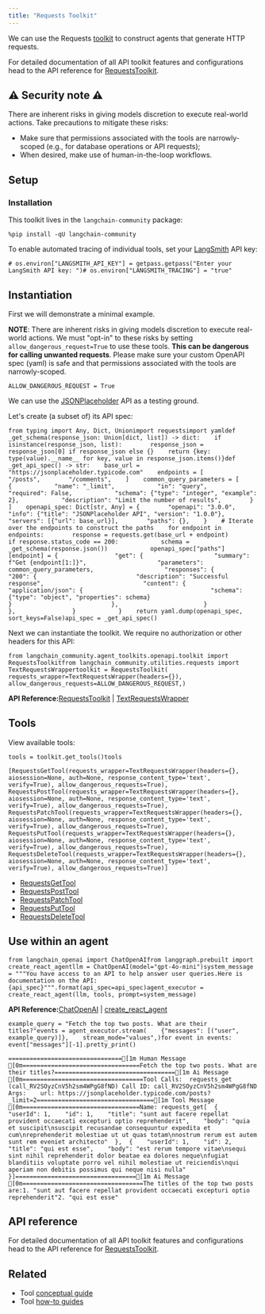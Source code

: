 ```yaml
---
title: "Requests Toolkit"
---
```


We can use the Requests [toolkit](/oss/concepts/tools/#toolkits) to construct agents that generate HTTP requests.

For detailed documentation of all API toolkit features and configurations head to the API reference for [RequestsToolkit](https://python.langchain.com/api_reference/community/agent_toolkits/langchain_community.agent_toolkits.openapi.toolkit.RequestsToolkit.html).

## ⚠️ Security note ⚠️

There are inherent risks in giving models discretion to execute real-world actions. Take precautions to mitigate these risks:

* Make sure that permissions associated with the tools are narrowly-scoped (e.g., for database operations or API requests);
* When desired, make use of human-in-the-loop workflows.

## Setup

### Installation

This toolkit lives in the `langchain-community` package:

```
%pip install -qU langchain-community
```

To enable automated tracing of individual tools, set your [LangSmith](https://docs.smith.langchain.com/) API key:

```
# os.environ["LANGSMITH_API_KEY"] = getpass.getpass("Enter your LangSmith API key: ")# os.environ["LANGSMITH_TRACING"] = "true"
```

## Instantiation

First we will demonstrate a minimal example.

**NOTE**: There are inherent risks in giving models discretion to execute real-world actions. We must "opt-in" to these risks by setting `allow_dangerous_request=True` to use these tools. **This can be dangerous for calling unwanted requests**. Please make sure your custom OpenAPI spec (yaml) is safe and that permissions associated with the tools are narrowly-scoped.

```
ALLOW_DANGEROUS_REQUEST = True
```

We can use the [JSONPlaceholder](https://jsonplaceholder.typicode.com) API as a testing ground.

Let's create (a subset of) its API spec:

```
from typing import Any, Dict, Unionimport requestsimport yamldef _get_schema(response_json: Union[dict, list]) -> dict:    if isinstance(response_json, list):        response_json = response_json[0] if response_json else {}    return {key: type(value).__name__ for key, value in response_json.items()}def _get_api_spec() -> str:    base_url = "https://jsonplaceholder.typicode.com"    endpoints = [        "/posts",        "/comments",    ]    common_query_parameters = [        {            "name": "_limit",            "in": "query",            "required": False,            "schema": {"type": "integer", "example": 2},            "description": "Limit the number of results",        }    ]    openapi_spec: Dict[str, Any] = {        "openapi": "3.0.0",        "info": {"title": "JSONPlaceholder API", "version": "1.0.0"},        "servers": [{"url": base_url}],        "paths": {},    }    # Iterate over the endpoints to construct the paths    for endpoint in endpoints:        response = requests.get(base_url + endpoint)        if response.status_code == 200:            schema = _get_schema(response.json())            openapi_spec["paths"][endpoint] = {                "get": {                    "summary": f"Get {endpoint[1:]}",                    "parameters": common_query_parameters,                    "responses": {                        "200": {                            "description": "Successful response",                            "content": {                                "application/json": {                                    "schema": {"type": "object", "properties": schema}                                }                            },                        }                    },                }            }    return yaml.dump(openapi_spec, sort_keys=False)api_spec = _get_api_spec()
```

Next we can instantiate the toolkit. We require no authorization or other headers for this API:

```
from langchain_community.agent_toolkits.openapi.toolkit import RequestsToolkitfrom langchain_community.utilities.requests import TextRequestsWrappertoolkit = RequestsToolkit(    requests_wrapper=TextRequestsWrapper(headers={}),    allow_dangerous_requests=ALLOW_DANGEROUS_REQUEST,)
```

**API Reference:**[RequestsToolkit](https://python.langchain.com/api_reference/community/agent_toolkits/langchain_community.agent_toolkits.openapi.toolkit.RequestsToolkit.html) | [TextRequestsWrapper](https://python.langchain.com/api_reference/community/utilities/langchain_community.utilities.requests.TextRequestsWrapper.html)

## Tools

View available tools:

```
tools = toolkit.get_tools()tools
```

```
[RequestsGetTool(requests_wrapper=TextRequestsWrapper(headers={}, aiosession=None, auth=None, response_content_type='text', verify=True), allow_dangerous_requests=True), RequestsPostTool(requests_wrapper=TextRequestsWrapper(headers={}, aiosession=None, auth=None, response_content_type='text', verify=True), allow_dangerous_requests=True), RequestsPatchTool(requests_wrapper=TextRequestsWrapper(headers={}, aiosession=None, auth=None, response_content_type='text', verify=True), allow_dangerous_requests=True), RequestsPutTool(requests_wrapper=TextRequestsWrapper(headers={}, aiosession=None, auth=None, response_content_type='text', verify=True), allow_dangerous_requests=True), RequestsDeleteTool(requests_wrapper=TextRequestsWrapper(headers={}, aiosession=None, auth=None, response_content_type='text', verify=True), allow_dangerous_requests=True)]
```

* [RequestsGetTool](https://python.langchain.com/api_reference/community/tools/langchain_community.tools.requests.tool.RequestsGetTool.html)
* [RequestsPostTool](https://python.langchain.com/api_reference/community/tools/langchain_community.tools.requests.tool.RequestsPostTool.html)
* [RequestsPatchTool](https://python.langchain.com/api_reference/community/tools/langchain_community.tools.requests.tool.RequestsPatchTool.html)
* [RequestsPutTool](https://python.langchain.com/api_reference/community/tools/langchain_community.tools.requests.tool.RequestsPutTool.html)
* [RequestsDeleteTool](https://python.langchain.com/api_reference/community/tools/langchain_community.tools.requests.tool.RequestsDeleteTool.html)

## Use within an agent

```
from langchain_openai import ChatOpenAIfrom langgraph.prebuilt import create_react_agentllm = ChatOpenAI(model="gpt-4o-mini")system_message = """You have access to an API to help answer user queries.Here is documentation on the API:{api_spec}""".format(api_spec=api_spec)agent_executor = create_react_agent(llm, tools, prompt=system_message)
```

**API Reference:**[ChatOpenAI](https://python.langchain.com/api_reference/openai/chat_models/langchain_openai.chat_models.base.ChatOpenAI.html) | [create\_react\_agent](https://langchain-ai.github.io/langgraph/reference/prebuilt/#langgraph.prebuilt.chat_agent_executor.create_react_agent)

```
example_query = "Fetch the top two posts. What are their titles?"events = agent_executor.stream(    {"messages": [("user", example_query)]},    stream_mode="values",)for event in events:    event["messages"][-1].pretty_print()
```

```
================================[1m Human Message [0m=================================Fetch the top two posts. What are their titles?==================================[1m Ai Message [0m==================================Tool Calls:  requests_get (call_RV2SOyzCnV5h2sm4WPgG8fND) Call ID: call_RV2SOyzCnV5h2sm4WPgG8fND  Args:    url: https://jsonplaceholder.typicode.com/posts?_limit=2=================================[1m Tool Message [0m=================================Name: requests_get[  {    "userId": 1,    "id": 1,    "title": "sunt aut facere repellat provident occaecati excepturi optio reprehenderit",    "body": "quia et suscipit\nsuscipit recusandae consequuntur expedita et cum\nreprehenderit molestiae ut ut quas totam\nnostrum rerum est autem sunt rem eveniet architecto"  },  {    "userId": 1,    "id": 2,    "title": "qui est esse",    "body": "est rerum tempore vitae\nsequi sint nihil reprehenderit dolor beatae ea dolores neque\nfugiat blanditiis voluptate porro vel nihil molestiae ut reiciendis\nqui aperiam non debitis possimus qui neque nisi nulla"  }]==================================[1m Ai Message [0m==================================The titles of the top two posts are:1. "sunt aut facere repellat provident occaecati excepturi optio reprehenderit"2. "qui est esse"
```

## API reference

For detailed documentation of all API toolkit features and configurations head to the API reference for [RequestsToolkit](https://python.langchain.com/api_reference/community/agent_toolkits/langchain_community.agent_toolkits.openapi.toolkit.RequestsToolkit.html).

## Related

* Tool [conceptual guide](/oss/concepts/tools)
* Tool [how-to guides](/oss/how_to/#tools)
